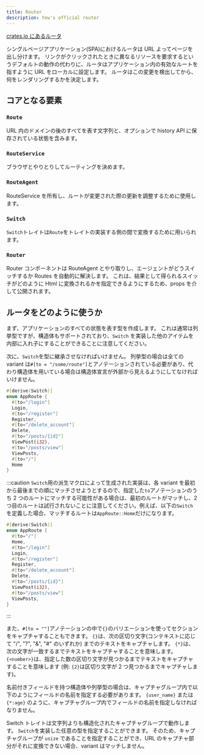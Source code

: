 ```yaml
---
title: Router
description: Yew's official router
---
```


[crates.io にあるルータ](https://crates.io/crates/yew-router)

シングルページアプリケーション\(SPA\)におけるルータは URL よってページを出し分けます。
リンクがクリックされたときに異なるリソースを要求するというデフォルトの動作の代わりに、ルータはアプリケーション内の有効なルートを指すように URL をローカルに設定します。
ルータはこの変更を検出してから、何をレンダリングするかを決定します。

## コアとなる要素

### `Route`

URL 内のドメインの後のすべてを表す文字列と、オプションで history API に保存されている状態を含みます。

### `RouteService`

ブラウザとやりとりしてルーティングを決めます。

### `RouteAgent`

RouteService を所有し、ルートが変更された際の更新を調整するために使用します。

### `Switch`

`Switch`トレイトは`Route`をトレイトの実装する側の間で変換するために用いられます。

### `Router`

Router コンポーネントは RouteAgent とやり取りし、エージェントがどうスイッチするか Routes を自動的に解決します。
これは、結果として得られるスイッチがどのように Html に変換されるかを指定できるようにするため、props を介して公開されます。

## ルータをどのように使うか

まず、アプリケーションのすべての状態を表す型を作成します。
これは通常は列挙型ですが、構造体もサポートされており、`Switch` を実装した他のアイテムを内部に入れ子にすることができることに注意してください。

次に、`Switch`を型に継承させなければいけません。
列挙型の場合は全ての variant は`#[to = "/some/route"]`とアノテーションされている必要があり、代わり構造体を用いている場合は構造体宣言が外部から見えるようにしてなければいけません。

```rust
#[derive(Switch)]
enum AppRoute {
  #[to="/login"]
  Login,
  #[to="/register"]
  Register,
  #[to="/delete_account"]
  Delete,
  #[to="/posts/{id}"]
  ViewPost(i32),
  #[to="/posts/view"]
  ViewPosts,
  #[to="/"]
  Home
}
```

:::caution
`Switch`用の派生マクロによって生成された実装は、各 variant を最初から最後までの順にマッチさせようとするので、指定した`to`アノテーションのうち 2 つのルートにマッチする可能性がある場合は、最初のルートがマッチし、2 つ目のルートは試行されないことに注意してください。例えば、以下の`Switch`を定義した場合、マッチするルートは`AppRoute::Home`だけになります。

```rust
#[derive(Switch)]
enum AppRoute {
  #[to="/"]
  Home,
  #[to="/login"]
  Login,
  #[to="/register"]
  Register,
  #[to="/delete_account"]
  Delete,
  #[to="/posts/{id}"]
  ViewPost(i32),
  #[to="/posts/view"]
  ViewPosts,
}
```

:::

また、`#[to = ""]`アノテーションの中で`{}`のバリエーションを使ってセクションをキャプチャすることもできます。
`{}`は、次の区切り文字\(コンテキストに応じて "/", "?", "&", "#" のいずれか\) までのテキストをキャプチャします。
`{*}`は、次の文字が一致するまでテキストをキャプチャすることを意味します。
`{<number>}`は、指定した数の区切り文字が見つかるまでテキストをキャプチャすることを意味します
\(例: `{2}`は区切り文字が 2 つ見つかるまでキャプチャします\)。

名前付きフィールドを持つ構造体や列挙型の場合は、キャプチャグループ内で以下のようにフィールドの名前を指定する必要があります。
`{user_name}` または `{*:age}` のように、キャプチャグループ内でフィールドの名前を指定しなければなりません。

Switch トレイトは文字列よりも構造化されたキャプチャグループで動作します。
`Switch`を実装した任意の型を指定することができます。
そのため、キャプチャグループが `usize` であることを指定することができ、URL のキャプチャ部分がそれに変換できない場合、variant はマッチしません。
